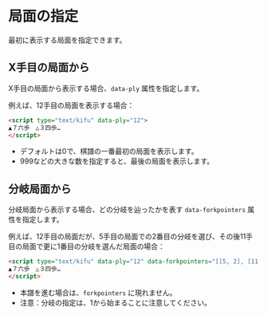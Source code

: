 
# 局面の指定

最初に表示する局面を指定できます。

<TOCInline toc={toc} />

## X手目の局面から

X手目の局面から表示する場合、`data-ply` 属性を指定します。

例えば、12手目の局面を表示する場合：

```html
<script type="text/kifu" data-ply="12">
▲７六歩　△３四歩…
</script>
```

* デフォルトは0で、棋譜の一番最初の局面を表示します。
* 999などの大きな数を指定すると、最後の局面を表示します。

## 分岐局面から

分岐局面から表示する場合、どの分岐を辿ったかを表す `data-forkpointers` 属性を指定します。

例えば、12手目の局面だが、5手目の局面での2番目の分岐を選び、その後11手目の局面で更に1番目の分岐を選んだ局面の場合：

```html
<script type="text/kifu" data-ply="12" data-forkpointers="[[5, 2], [11, 1]]">
▲７六歩　△３四歩…
</script>
```

* 本譜を進む場合は、`forkpointers` に現れません。
* 注意：分岐の指定は、1から始まることに注意してください。
